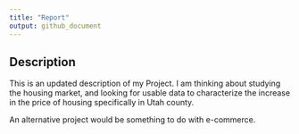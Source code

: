 ```yaml
---
title: "Report"
output: github_document
---
```


## Description

This is an updated description of my Project. I am thinking about studying the housing market, and looking for usable data to characterize the increase in the price of housing specifically in Utah county. 

An alternative project would be something to do with e-commerce.

